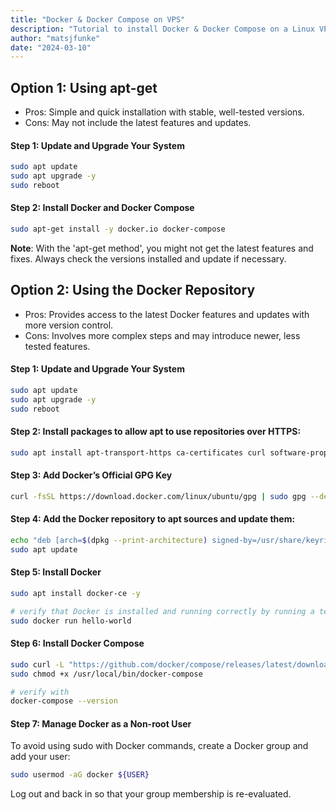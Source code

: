 ```yaml
---
title: "Docker & Docker Compose on VPS"
description: "Tutorial to install Docker & Docker Compose on a Linux VPS"
author: "matsjfunke"
date: "2024-03-10"
---
```


## Option 1: Using apt-get

- Pros: Simple and quick installation with stable, well-tested versions.
- Cons: May not include the latest features and updates.

#### Step 1: Update and Upgrade Your System

```sh
sudo apt update
sudo apt upgrade -y
sudo reboot
```

#### Step 2: Install Docker and Docker Compose

```sh
sudo apt-get install -y docker.io docker-compose
```

**Note**: With the 'apt-get method', you might not get the latest features and fixes. Always check the versions installed and update if necessary.

## Option 2: Using the Docker Repository

- Pros: Provides access to the latest Docker features and updates with more version control.
- Cons: Involves more complex steps and may introduce newer, less tested features.

#### Step 1: Update and Upgrade Your System

```sh
sudo apt update
sudo apt upgrade -y
sudo reboot
```

#### Step 2: Install packages to allow apt to use repositories over HTTPS:

```sh
sudo apt install apt-transport-https ca-certificates curl software-properties-common -y
```

#### Step 3: Add Docker’s Official GPG Key

```sh
curl -fsSL https://download.docker.com/linux/ubuntu/gpg | sudo gpg --dearmor -o /usr/share/keyrings/docker-archive-keyring.gpg
```

#### Step 4: Add the Docker repository to apt sources and update them:

```sh
echo "deb [arch=$(dpkg --print-architecture) signed-by=/usr/share/keyrings/docker-archive-keyring.gpg] https://download.docker.com/linux/ubuntu $(lsb_release -cs) stable" | sudo tee /etc/apt/sources.list.d/docker.list > /dev/null
sudo apt update
```

#### Step 5: Install Docker

```sh
sudo apt install docker-ce -y

# verify that Docker is installed and running correctly by running a test image:
sudo docker run hello-world
```

#### Step 6: Install Docker Compose

```sh
sudo curl -L "https://github.com/docker/compose/releases/latest/download/docker-compose-$(uname -s)-$(uname -m)" -o /usr/local/bin/docker-compose
sudo chmod +x /usr/local/bin/docker-compose

# verify with
docker-compose --version
```

#### Step 7: Manage Docker as a Non-root User

To avoid using sudo with Docker commands, create a Docker group and add your user:

```sh
sudo usermod -aG docker ${USER}
```

Log out and back in so that your group membership is re-evaluated.
